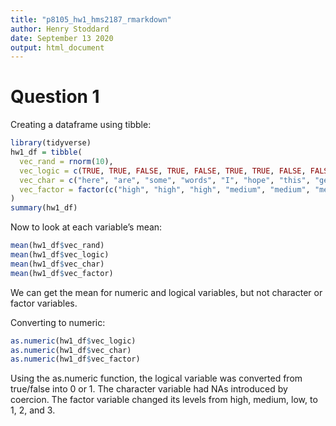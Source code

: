 ```yaml
---
title: "p8105_hw1_hms2187_rmarkdown"
author: Henry Stoddard
date: September 13 2020
output: html_document
---
```


# Question 1

Creating a dataframe using tibble:

```r
library(tidyverse)
hw1_df = tibble(
  vec_rand = rnorm(10),
  vec_logic = c(TRUE, TRUE, FALSE, TRUE, FALSE, TRUE, TRUE, FALSE, FALSE, TRUE),
  vec_char = c("here", "are", "some", "words", "I", "hope", "this", "gets", "easier", "haha"),
  vec_factor = factor(c("high", "high", "high", "medium", "medium", "medium", "medium", "low", "low", "low"))
)
summary(hw1_df)
```

Now to look at each variable's mean:
```r
mean(hw1_df$vec_rand)
mean(hw1_df$vec_logic)
mean(hw1_df$vec_char)
mean(hw1_df$vec_factor)
```
We can get the mean for numeric and logical variables, but not character or factor variables.

Converting to numeric:
```r
as.numeric(hw1_df$vec_logic)
as.numeric(hw1_df$vec_char)
as.numeric(hw1_df$vec_factor)
```
Using the as.numeric function, the logical variable was converted from true/false into 0 or 1. The character variable had NAs introduced by coercion. The factor variable changed its levels from high, medium, low, to 1, 2, and 3.
